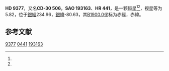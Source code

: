 {{Starbox begin
| name = HD 9377
}}
{{Starbox observe
| epoch = [[J2000.0|J2000.0]]
| constell = {{星座名待查}}<ref name=SIMBAD>{{cite web
 | url=http://simbad.u-strasbg.fr/simbad/sim-id?Ident=HR+441
 | title =Pulsating variable Star
 | publisher=Centre de Données astronomiques de Strasbourg
 | work=SIMBAD
 | accessdate=2012-07-13}}</ref><ref name=DATA>{{cite web
 | url=http://vizier.u-strasbg.fr/viz-bin/VizieR-5?-out.add=.&-source=5050&-corr=PK=HR&-out.max=9999&HR=441
 | title=VizieR Detailed Page
 | accessdate=2012-07-13
 | archive-date=2016-03-05
 | archive-url=https://web.archive.org/web/20160305001745/http://vizier.u-strasbg.fr/viz-bin/VizieR-5?-out.add=.&-source=5050&-corr=PK=HR&-out.max=9999&HR=441
 | dead-url=no
 }}</ref>
| 星官 = 
| ra = {{RA|1|31|43.3}}<ref name=SIMBAD /><ref name=DATA />
| dec = {{DEC|-30|17|0}}<ref name=SIMBAD /><ref name=DATA />
| appmag_v = 5.82<ref name=SIMBAD /><ref name=DATA />
}}
{{Starbox character
| class = K0III<ref name=SIMBAD /><ref name=DATA />
| b-v = 1.08<ref name=SIMBAD /><ref name=DATA />
| u-b = <ref name=SIMBAD /><ref name=DATA />
| r-i = <ref name=SIMBAD /><ref name=DATA />
| variable = 
}}
{{Starbox astrometry
| radial_v = 
| prop_mo_ra = 3
| parallax = 
| p_error = 
}}
{{Starbox catalog
| names =CD-30 506，[[SAO星表|SAO]] 193163，[[HD星表|HD]] 9377，[[HR星表|HR]] 441}}
{{Starbox reference |Simbad=HR+441}}
{{Starbox end}}

'''HD 9377'''，又名'''CD-30 506'''，'''SAO 193163'''、'''HR 441'''，是一颗恒星<ref name=SIMBAD /><ref name=DATA />，视星等为5.82，位于[[銀道座標系|銀經]]234.96，[[銀道座標系|銀緯]]-80.63，其[[B1900.0|B1900.0]]坐标为赤經{{RA|1|27|5.8}}，赤緯{{DEC|-30|-80.63|47}}。

== 参考文献 ==
{{reflist}}

{{star-stub}}

[[Category:HD和HDE天體|9377]]
[[Category:HR天體|0441]]
[[Category:SAO天體|193163]]